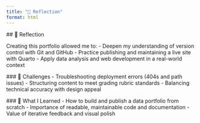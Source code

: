 ```yaml
---
title: "🧠 Reflection"
format: html
---
```


<div class="fade-in container mt-4">
  <div class="card shadow-sm p-4">

  ## 🧠 Reflection

  Creating this portfolio allowed me to:
  - Deepen my understanding of version control with Git and GitHub
  - Practice publishing and maintaining a live site with Quarto
  - Apply data analysis and web development in a real-world context

  ### 🔄 Challenges
  - Troubleshooting deployment errors (404s and path issues)
  - Structuring content to meet grading rubric standards
  - Balancing technical accuracy with design appeal

  ### 🚀 What I Learned
  - How to build and publish a data portfolio from scratch
  - Importance of readable, maintainable code and documentation
  - Value of iterative feedback and visual polish

  </div>
</div>
